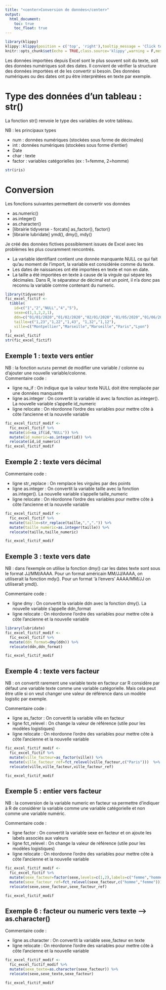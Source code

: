 ```yaml
---
title: "<center>Conversion de données</center>"
output: 
  html_document:
    toc: true
    toc_float: true
---
```


```r
library(klippy)
klippy::klippy(position = c('top', 'right'),tooltip_message = 'Click to copy', tooltip_success = 'Done')
knitr::opts_chunk$set(echo = TRUE,class.source='klippy',warning = F,message = F)
```

Les données importées depuis Excel sont le plus souvent soit du texte, soit des données numériques soit des dates. Il convient de vérifier la structure des données importées et de les convertir si besoin. Des données numériques ou des dates ont pu être interprétées en texte par exemple.

# Type des données d'un tableau : str()

La fonction str() renvoie le type des variables de votre tableau.

NB : les principaux types

-   num : données numériques (stockées sous forme de décimales)
-   int : données numériques (stockées sous forme d'entier)
-   Date
-   char : texte
-   factor : variables catégorielles (ex : 1=femme, 2=homme)

```r
str(iris)
```

# Conversion

Les fonctions suivantes permettent de convertir vos données 

-   as.numeric()
-   as.integer()
-   as.character()
-   [librairie tidyverse - forcats] as_factor(), factor()
-   [librairie lubridate] ymd(), dmy(), mdy()

Je créé des données fictives possiblement issues de Excel avec les problèmes les plus couramment rencontrés. 

-   La variable identifiant contient une donnée manquante NULL ce qui fait qu'au moment de l'import, la variable est considérée comme du texte.  
-   Les dates de naissances ont été importées en texte et non en date.  
-   La taille a été importées en texte à cause de la virgule qui sépare les décimales. Dans R, le séparateur de décimal est un point, il n'a donc pas reconnu la variable comme contenant du numeric.  

```r
library(tidyverse)
fic_excel_fictif <- 
  tibble(
    id=c("1","2","NULL","4","5"),
    sexe=c(1,1,2,2,1),
    ddn=c("01/01/2020","01/02/2020","02/01/2020","01/05/2020","01/06/2020"),
    taille=c("1,23","1,22","1,43", "1,32","1,12"),
    ville=c("Montpellier","Marseille","Marseille","Paris","Lyon")
  )
fic_excel_fictif
str(fic_excel_fictif)
```

## Exemple 1 : texte vers entier

NB : la fonction `mutate` permet de modifier une variable / colonne ou d'ajouter une nouvelle variable/colonne.  
Commentaire code :

-   ligne na_if :  On indique que la valeur texte NULL doit être remplacée par une données manquante
-   ligne as.integer : On convertit la variable id avec la fonction as.integer(). La nouvelle variable s'appelle id_numeric
-   ligne relocate : On réordonne l'ordre des variables pour mettre côte à côte l'ancienne et la nouvelle variable

```r
fic_excel_fictif_modif <- 
  fic_excel_fictif %>% 
  mutate(id=na_if(id,"NULL")) %>%       
  mutate(id_numeric=as.integer(id)) %>%
  relocate(id,id_numeric)       
fic_excel_fictif_modif
```

## Exemple 2 : texte vers décimal

Commentaire code :

-   ligne str_replace :  On remplace les virgules par des points
-   ligne as.integer : On convertit la variable taille avec la fonction as.integer(). La nouvelle variable s'appelle taille_numeric
-   ligne relocate : On réordonne l'ordre des variables pour mettre côte à côte l'ancienne et la nouvelle variable


```r
fic_excel_fictif_modif <- 
  fic_excel_fictif %>% 
  mutate(taille=str_replace(taille,",",".")) %>%
  mutate(taille_numeric=as.integer(taille)) %>% 
  relocate(taille,taille_numeric)               

fic_excel_fictif_modif
```

## Exemple 3 : texte vers date

NB : dans l'exemple on utilise la fonction dmy() car les dates texte sont sous le format JJ/MM/AAAA. Pour un format américain MM/JJ/AAAA, on utiliserait la fonction mdy(). Pour un format 'à l'envers' AAAA/MM/JJ on utiliserait ymd().  

Commentaire code :

-   ligne dmy : On convertit la variable ddn avec la fonction dmy(). La nouvelle variable s'appelle ddn_format
-   ligne relocate : On réordonne l'ordre des variables pour mettre côte à côte l'ancienne et la nouvelle variable


```r
library(lubridate)
fic_excel_fictif_modif <- 
  fic_excel_fictif %>% 
  mutate(ddn_format=dmy(ddn)) %>%  
  relocate(ddn,ddn_format)

fic_excel_fictif_modif
```

## Exemple 4 : texte vers facteur

NB : on convertit rarement une variable texte en facteur car R considère par défaut une variable texte comme une variable catégorielle. Mais cela peut être utile si on veut changer une valeur de référence dans un modèle logistic par exemple.  

Commentaire code :

-   ligne as_factor : On convertit la variable ville en facteur
-   ligne fct_relevel : On change la valeur de référence (utile pour les modèles logistiques)
-   ligne relocate : On réordonne l'ordre des variables pour mettre côte à côte l'ancienne et la nouvelle variable


```r
fic_excel_fictif_modif <- 
  fic_excel_fictif %>% 
  mutate(ville_facteur=as_factor(ville)) %>% 
  mutate(ville_facteur_ref=fct_relevel(ville_facteur,c("Paris")))  %>%  
  relocate(ville,ville_facteur,ville_facteur_ref) 

fic_excel_fictif_modif
```

## Exemple 5 : entier vers facteur

NB : la conversion de la variable numeric en facteur va permettre d'indiquer à R de considérer la variable comme une variable catégorielle et non comme une variable numéric.  

Commentaire code :

-   ligne factor :  On convertit la variable sexe en facteur et on ajoute les labels associés aux valeurs
-   ligne fct_relevel : On change la valeur de référence (utile pour les modèles logistiques)
-   ligne relocate : On réordonne l'ordre des variables pour mettre côte à côte l'ancienne et la nouvelle variable


```r
fic_excel_fictif_modif <- 
  fic_excel_fictif %>% 
  mutate(sexe_facteur=factor(sexe,levels=c(1,2),labels=c("femme","homme"))) %>% 
  mutate(sexe_facteur_ref=fct_relevel(sexe_facteur,c("homme","femme")))  %>%  
  relocate(sexe,sexe_facteur,sexe_facteur_ref) 

fic_excel_fictif_modif
```

## Exemple 6 : facteur ou numeric vers texte --> as.character()

Commentaire code :

-   ligne as.character : On convertit la variable sexe_facteur en texte
-   ligne relocate : On réordonne l'ordre des variables pour mettre côte à côte l'ancienne et la nouvelle variable


```r
fic_excel_fictif_modif <- 
  fic_excel_fictif_modif %>% 
  mutate(sexe_texte=as.character(sexe_facteur)) %>% 
  relocate(sexe,sexe_texte,sexe_facteur)

fic_excel_fictif_modif
```